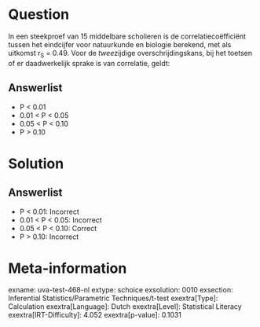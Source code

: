 Question
========

In een steekproef van 15 middelbare scholieren is de
correlatiecoëfficiënt tussen het eindcijfer voor natuurkunde en biologie
berekend, met als uitkomst r~S~ = 0.49. Voor de *twee*zijdige
overschrijdingskans, bij het toetsen of er daadwerkelijk sprake is van
correlatie, geldt:

Answerlist
----------

* P < 0.01
* 0.01 < P < 0.05
* 0.05 < P < 0.10
* P > 0.10

Solution
========

Answerlist
----------

* P < 0.01: Incorrect
* 0.01 < P < 0.05: Incorrect
* 0.05 < P < 0.10: Correct
* P > 0.10: Incorrect

Meta-information
================
exname: uva-test-468-nl
extype: schoice
exsolution: 0010
exsection: Inferential Statistics/Parametric Techniques/t-test
exextra[Type]: Calculation
exextra[Language]: Dutch
exextra[Level]: Statistical Literacy
exextra[IRT-Difficulty]: 4.052
exextra[p-value]: 0.1031
